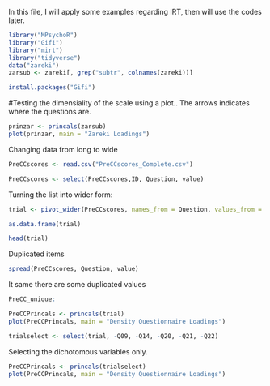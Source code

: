 In this file, I will apply some examples regarding IRT, then will use the codes later. 
```r
library("MPsychoR")
library("Gifi")
library("mirt")
library("tidyverse")
data("zareki")
zarsub <- zareki[, grep("subtr", colnames(zareki))]
```

```r
install.packages("Gifi")
```

#Testing the dimensiality of the scale using a plot.. The arrows indicates where the questions are. 

```r
prinzar <- princals(zarsub)
plot(prinzar, main = "Zareki Loadings")
```


Changing data from long to wide



```r
PreCCscores <- read.csv("PreCCscores_Complete.csv")
```


```r
PreCCscores <- select(PreCCscores,ID, Question, value)
```

Turning the list into wider form:
```r
trial <- pivot_wider(PreCCscores, names_from = Question, values_from = value, values_fn = NULL)
```

```r
as.data.frame(trial)
```

```r
head(trial)
```

Duplicated items

```r
spread(PreCCscores, Question, value)
```

It same there are some duplicated values 
```r
PreCC_unique: 
```

```r
PreCCPrincals <- princals(trial)
plot(PreCCPrincals, main = "Density Questionnaire Loadings")
```

```r
trialselect <- select(trial, -Q09, -Q14, -Q20, -Q21, -Q22)
```

Selecting the dichotomous variables only. 

```r
PreCCPrincals <- princals(trialselect)
plot(PreCCPrincals, main = "Density Questionnaire Loadings")
```




